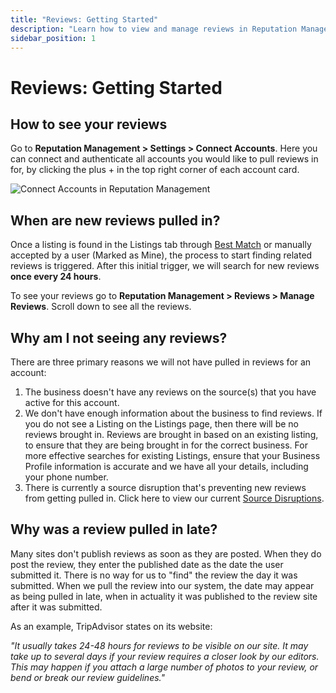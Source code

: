```yaml
---
title: "Reviews: Getting Started"
description: "Learn how to view and manage reviews in Reputation Management"
sidebar_position: 1
---
```


# Reviews: Getting Started

## How to see your reviews

Go to **Reputation Management > Settings > Connect Accounts**. Here you can connect and authenticate all accounts you would like to pull reviews in for, by clicking the plus + in the top right corner of each account card.

![Connect Accounts in Reputation Management](./img/connect-accounts.jpg)

## When are new reviews pulled in?

Once a listing is found in the Listings tab through [Best Match](/vendasta-products/reputation-management/listings/best-match) or manually accepted by a user (Marked as Mine), the process to start finding related reviews is triggered. After this initial trigger, we will search for new reviews **once every 24 hours**.

To see your reviews go to **Reputation Management > Reviews > Manage Reviews**. Scroll down to see all the reviews.

## Why am I not seeing any reviews?

There are three primary reasons we will not have pulled in reviews for an account:

1. The business doesn't have any reviews on the source(s) that you have active for this account.
2. We don't have enough information about the business to find reviews. If you do not see a Listing on the Listings page, then there will be no reviews brought in. Reviews are brought in based on an existing listing, to ensure that they are being brought in for the correct business. For more effective searches for existing Listings, ensure that your Business Profile information is accurate and we have all your details, including your phone number. 
3. There is currently a source disruption that's preventing new reviews from getting pulled in. Click here to view our current [Source Disruptions](/getting-started/announcements/disruption-notices).

## Why was a review pulled in late?

Many sites don't publish reviews as soon as they are posted. When they do post the review, they enter the published date as the date the user submitted it. There is no way for us to "find" the review the day it was submitted. When we pull the review into our system, the date may appear as being pulled in late, when in actuality it was published to the review site after it was submitted.

As an example, TripAdvisor states on its website:

*"It usually takes 24-48 hours for reviews to be visible on our site. It may take up to several days if your review requires a closer look by our editors. This may happen if you attach a large number of photos to your review, or bend or break our review guidelines."*